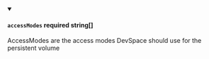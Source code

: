 
<details className="config-field" data-expandable="false" open>
<summary>

#### `accessModes` <span class="config-field-required" data-required="false">required</span> <span class="config-field-type">string[]</span> <span class="config-field-default"></span> <span class="config-field-enum"></span>

AccessModes are the access modes DevSpace should use for the persistent volume

</summary>



</details>
